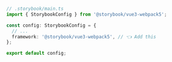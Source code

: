 ```ts
// .storybook/main.ts
import { StorybookConfig } from '@storybook/vue3-webpack5';

const config: StorybookConfig = {
  // ...
  framework: '@storybook/vue3-webpack5', // 👈 Add this
};

export default config;
```
